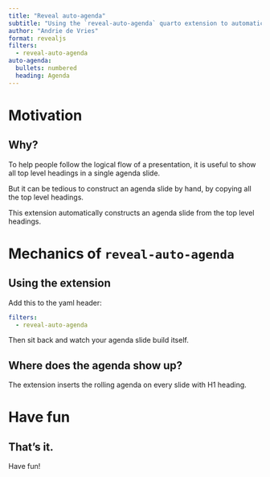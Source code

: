 ```yaml
---
title: "Reveal auto-agenda"
subtitle: "Using the `reveal-auto-agenda` quarto extension to automatically create rolling agenda slides"
author: "Andrie de Vries"
format: revealjs
filters: 
  - reveal-auto-agenda
auto-agenda:
  bullets: numbered
  heading: Agenda
---
```


# Motivation

## Why?

To help people follow the logical flow of a presentation, it is useful to show all top level headings in a single agenda slide.

But it can be tedious to construct an agenda slide by hand, by copying all the top level headings.

This extension automatically constructs an agenda slide from the top level headings.

# Mechanics of `reveal-auto-agenda`

## Using the extension

Add this to the yaml header:

``` yaml
filters: 
  - reveal-auto-agenda
```

Then sit back and watch your agenda slide build itself.

## Where does the agenda show up?

The extension inserts the rolling agenda on every slide with H1 heading.

# Have fun

## That's it.

Have fun!
